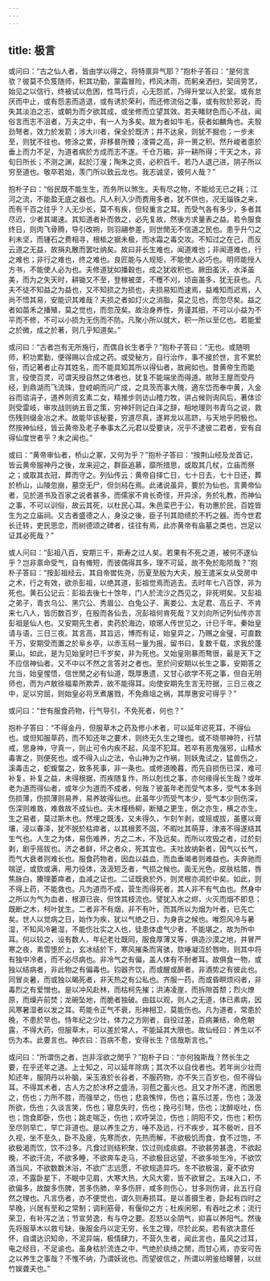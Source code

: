 ```yaml
---
---
---
```

title: 极言
---




或问曰：“古之仙人者，皆由学以得之，将特禀异气耶？”抱朴子答曰：“是何言欤？彼莫不负笈随师，积其功勤，蒙霜冒险，栉风沐雨，而躬亲洒扫，契阔劳艺，始见之以信行，终被试以危困，性笃行贞，心无怨贰，乃得升堂以入於室。或有怠厌而中止，或有怨恚而造退，或有诱於荣利，而还修流俗之事，或有败於邪说，而失其淡泊之志，或朝为而夕欲其成，或坐修而立望其效。若夫睹财色而心不战，闻俗言而志不沮者，万夫之中，有一人为多矣。故为者如牛毛，获者如麟角也。夫彀劲弩者，效力於发箭；涉大川者，保全於既济；井不达泉，则犹不掘也；一步未至，则犹不往也。修涂之累，非移晷所臻；凌霄之高，非一篑之积。然升峻者患於垂上而力不足，为道者病於方成而志不遂。千仓万箱，非一耕所得；干天之木，非旬日所长；不测之渊，起於汀瀅；陶朱之资，必积百千。若乃人退己进，阴子所以穷至道也。敬卒若始，羡门所以致云龙也。我志诚坚，彼何人哉？”

抱朴子曰：“俗民既不能生生，而务所以煞生。夫有尽之物，不能给无已之耗；江河之流，不能盈无底之器也。凡人利入少而费用多者，犹不供也，况无锱铢之来，而有千百之往乎？人无少长，莫不有疾，但轻重言之耳。而受气各有多少，多者其尽迟，少者其竭速。其知道者补而救之，必先复故，然後方求量表之益。若令服食终日，则肉飞骨腾，导引改朔，则羽翮参差，则世閒无不信道之民也。患乎升勺之利未坚，而锺石之费相寻，根柢之据未极，而冰霜之毒交攻。不知过之在己，而反云道之无益，故捐丸散而罢吐纳矣。故曰非长生难也，闻道难也；非闻道难也，行之难也；非行之难也，终之难也。良匠能与人规矩，不能使人必巧也。明师能授人方书，不能使人必为也。夫修道犹如播穀也，成之犹收积也。厥田虽沃，水泽虽美，而为之失天时，耕锄又不至，登稼被垄，不穫不刈，顷亩虽多，犹无获也。凡夫不徒不知益之为益也，又不知损之为损也，夫损易知而速焉，益难知而迟焉，人尚不悟其易，安能识其难哉？夫损之者如灯火之消脂，莫之见也，而忽尽矣。益之者如苗禾之播殖，莫之觉也，而忽茂矣。故治身养性，务谨其细，不可以小益为不平而不修，不可以小损为无伤而不防。凡聚小所以就大，积一所以至亿也。若能爱之於微，成之於著，则几乎知道矣。”

或问曰：“古者岂有无所施行，而偶自长生者乎？”抱朴子答曰：“无也。或随明师，积功累勤，便得赐以合成之药。或受秘方，自行治作，事不接於世，言不累於俗，而记著者止存其姓名，而不能具知其所以得仙者，故阙如也。昔黄帝生而能言，役使百灵，可谓天授自然之体者也，犹复不能端坐而得道。故陟王屋而受丹经，到鼎湖而飞流珠，登崆峒而问广成，之具茨而事大隗，適东岱而奉中黄，入金谷而谘涓子，道养则资玄素二女，精推步则访山稽力牧，讲占候则询风后，著体诊则受雷岐，审攻战则纳五音之策，穷神奸则记白泽之辞，相地理则书青乌之说，救伤残则缀金冶之术。故能毕该秘要，穷道尽真，遂昇龙以高跻，与天地乎罔极也。然按神仙经，皆云黄帝及老子奉事太乙元君以受要诀，况乎不逮彼二君者，安有自得仙度世者乎？未之闻也。”

或曰：“黄帝审仙者，桥山之冢，又何为乎？”抱朴子答曰：“按荆山经及龙首记，皆云黄帝服神丹之後，龙来迎之，群臣追慕，靡所措思，或取其几杖，立庙而祭之；或取其衣冠，葬而守之。列仙传云：黄帝自择亡日，七十日去，七十日还，葬於桥山，山陵忽崩，墓空无尸，但剑舄在焉。此诸说虽异，要於为仙也。言黄帝仙者，见於道书及百家之说者甚多，而儒家不肯长奇怪，开异涂，务於礼教，而神仙之事，不可以训俗，故云其死，以杜民心耳。朱邑栾巴于公，有功惠於民，百姓皆生为之立庙祠。又古者盛德之人，身没之後，臣子刊其勋绩於不朽之器。而今世君长迁转，吏民思恋，而树德颂之碑者，往往有焉，此亦黄帝有庙墓之类也，岂足以证其必死哉？”

或人问曰：“彭祖八百，安期三千，斯寿之过人矣。若果有不死之道，被何不遂仙乎？岂非禀命受气，自有脩短，而彼偶得其多，理不可延，故不免於彫陨哉？”抱朴子答曰：“按彭祖经云，其自帝喾佐尧，历夏至殷为大夫，殷王遣采女从受房中之术，行之有效，欲杀彭祖，以绝其道，彭祖觉焉而逃去。去时年七八百馀，非为死也。黄石公记云：彭祖去後七十馀年，门人於流沙之西见之，非死明矣。又彭祖之弟子，青衣乌公、黑穴公、秀眉公、白兔公子、离娄公、太足君、高丘子、不肯来七八人，皆历数百岁，在殷而各仙去，况彭祖何肯死哉？又刘向所记列仙传亦言彭祖是仙人也。又安期先生者，卖药於海边，琅琊人传世见之，计已千年。秦始皇请与语，三日三夜。其言高，其旨远，博而有证，始皇异之，乃赐之金璧，可直数千万，安期受而置之於阜乡亭，以赤玉舄一量为报，留书曰，复数千载，求我於蓬莱山。如此，是为见始皇时已千岁矣，非为死也。又始皇刚暴而骜很，最是天下之不应信神仙者。又不中以不然之言答对之者也。至於问安期以长生之事，安期答之允当，始皇惺悟，信世閒之必有仙道，既厚惠遗，又甘心欲学不死之事，但自无明师也，而为卢敖徐福辈所欺弄，故不能得耳。向使安期先生言无符据，三日三夜之中，足以穷屈，则始皇必将烹煮屠戮，不免鼎俎之祸，其厚惠安可得乎？”

或问曰：“世有服食药物，行气导引，不免死者，何也？”

抱朴子答曰：“不得金丹，但服草木之药及修小术者，可以延年迟死耳，不得仙也。或但知服草药，而不知还年之要术，则终无久生之理也。或不晓带神符，行禁戒，思身神，守真一，则止可令内疾不起，风湿不犯耳。若卒有恶鬼强邪，山精水毒害之，则便死也。或不得入山之法，令山神为之作祸，则妖鬼试之，猛兽伤之，溪毒击之，蛇蝮螫之，致多死事，非一条也。或修道晚暮，而先自损伤已深，难可补复。补复之益，未得根据，而疾随复作，所以剋伐之事，亦何缘得长生哉？或年老为道而得仙者，或年少为道而不成者，何哉？彼虽年老而受气本多，受气本多则伤损薄，伤损薄则易养，易养故得仙也。此虽年少而受气本少，受气本少则伤深，伤深则难救，难救故不成仙也。夫木槿杨柳，断殖之更生，倒之亦生，横之亦生。生之易者，莫过斯木也。然埋之既浅，又未得久，乍刻乍剥，或摇或拔，虽壅以膏壤，浸以春泽，犹不脱於枯瘁者，以其根荄不固，不暇吐其萌芽，津液不得遂结其生气也。人生之为体，易伤难养，方之二木，不及远矣。而所以攻毁之者，过於刻剥，剧乎摇拔也。济之者鲜，坏之者众，死其宜也。夫吐故纳新者，因气以长气，而气大衰者则难长也。服食药物者，因血以益血，而血垂竭者则难益也。夫奔驰而喘逆，或欬或满，用力役体，汲汲短乏者，气损之候也。面无光色，皮肤枯腊，唇焦脉白，腠理萎瘁者，血减之证也。二证既衰於外，则灵根亦凋於中矣。如此，则不得上药，不能救也。凡为道而不成，营生而得死者，其人非不有气血也。然身中之所以为气为血者，根源已丧，但馀其枝流也。譬犹入水之烬，火灭而烟不即息；既断之木，柯叶犹生。二者非不有烟，非不有叶，而其所以为烟为叶者，已先亡矣。世人以觉病之日，始作为疾，犹以气绝之日，为身丧之候也。唯怨风冷与暑湿，不知风冷暑湿，不能伤壮实之人也，徒患体虚气少者，不能堪之，故为所中耳。何以较之，设有数人，年纪老壮既同，服食厚薄又等，俱造沙漠之地，并冒严寒之夜，素雪堕於上，玄冰结於下，寒风摧条而宵骇，欬唾凝沍於唇吻，则其中将有独中冷者，而不必尽病也。非冷气之有偏，盖人体有不耐者耳。故俱食一物，或独以结病者，非此物之有偏毒也。钧器齐饮，而或醒或醉者，非酒势之有彼此也。同冒炎暑，而或独以暍死者，非天热之有公私也。齐服一药，而或昏瞑烦闷者，非毒烈之有爱憎也。是以冲风赴林，而枯柯先摧；洪涛凌崖，而拆隙首颓；烈火燎原，而燥卉前焚；龙碗坠地，而脆者独破。由兹以观，则人之无道，体已素病，因风寒暑湿者以发之耳。苟能令正气不衰，形神相卫，莫能伤也。凡为道者，常患於晚，不患於早也。恃年纪之少壮，体力之方刚者，自役过差，百病兼结，命危朝露，不得大药，但服草木，可以差於常人，不能延其大限也。故仙经曰：养生以不伤为本。此要言也。神农曰：百病不愈，安得长生？信哉斯言也。”

或问曰：“所谓伤之者，岂非淫欲之閒乎？”抱朴子曰：“亦何独斯哉？然长生之要，在乎还年之道。上士知之，可以延年除病；其次不以自伐者也。若年尚少壮而知还年，服阴丹以补脑，采玉液於长谷者，不服药物，亦不失三百岁也，但不得仙耳。不得其术者，古人方之於冰杯之盛汤，羽苞之蓄火也。且又才所不逮，而困思之，伤也；力所不胜，而强举之，伤也；悲哀憔悴，伤也；喜乐过差，伤也；汲汲所欲，伤也；久谈言笑，伤也；寝息失时，伤也；挽弓引弩，伤也；沈醉呕吐，伤也；饱食即卧，伤也；跳走喘乏，伤也；欢呼哭泣，伤也；阴阳不交，伤也；积伤至尽则早亡，早亡非道也。是以养生之方，唾不及远，行不疾步，耳不极听，目不久视，坐不至久，卧不及疲，先寒而衣，先热而解，不欲极饥而食，食不过饱，不欲极渴而饮，饮不过多。凡食过则结积聚，饮过则成痰癖。不欲甚劳甚逸，不欲起晚，不欲汗流，不欲多睡，不欲奔车走马，不欲极目远望，不欲多啖生冷，不欲饮酒当风，不欲数数沐浴，不欲广志远愿，不欲规造异巧。冬不欲极温，夏不欲穷凉，不露卧星下，不眠中见肩，大寒大热，大风大雾，皆不欲冒之。五味入口，不欲偏多，故酸多伤脾，苦多伤肺，辛多伤肝，咸多则伤心，甘多则伤肾，此五行自然之理也。凡言伤者，亦不便觉也，谓久则寿损耳。是以善摄生者，卧起有四时之早晚，兴居有至和之常制；调利筋骨，有偃仰之方；杜疾闲邪，有吞吐之术；流行荣卫，有补泻之法；节宣劳逸，有与夺之要。忍怒以全阴气，抑喜以养阳气。然後先将服草木以救亏缺，後服金丹以定无穷，长生之理，尽於此矣。若有欲决意任怀，自谓达识知命，不泥异端，极情肆力，不营久生者，闻此言也，虽风之过耳，电之经目，不足谕也。虽身枯於流连之中，气绝於纨绮之閒，而甘心焉，亦安可告之以养生之事哉？不惟不纳，乃谓妖讹也。而望彼信之，所谓以明鉴给矇瞽，以丝竹娱聋夫也。”